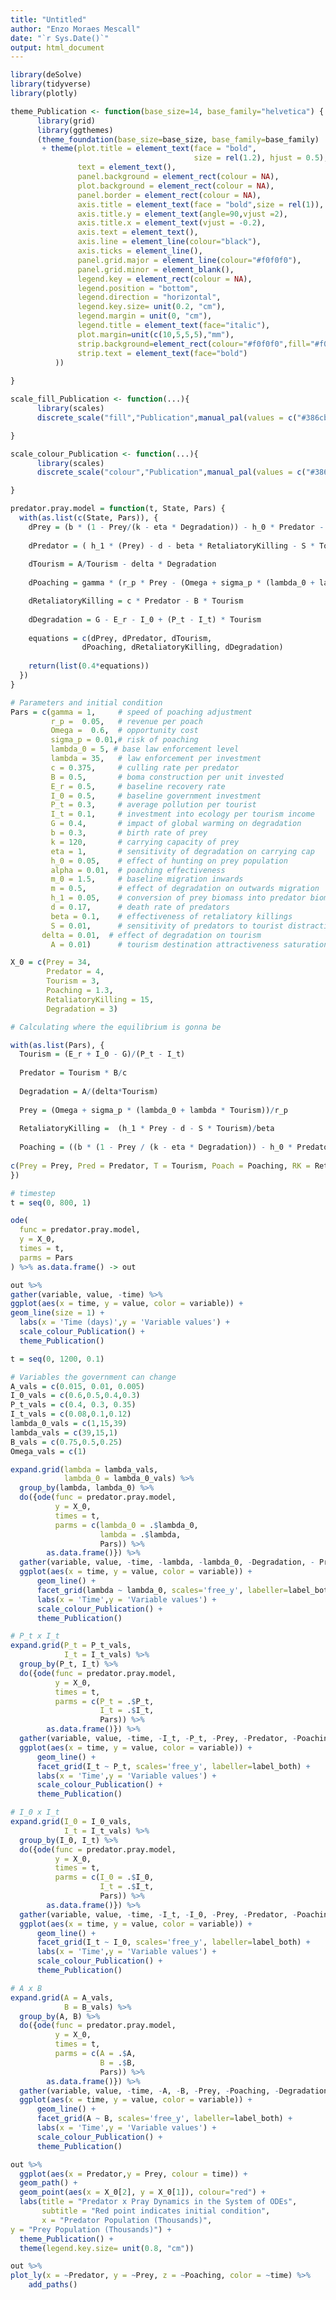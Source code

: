```yaml
---
title: "Untitled"
author: "Enzo Moraes Mescall"
date: "`r Sys.Date()`"
output: html_document
---
```


```r
library(deSolve)
library(tidyverse)
library(plotly)
```

```r
theme_Publication <- function(base_size=14, base_family="helvetica") {
      library(grid)
      library(ggthemes)
      (theme_foundation(base_size=base_size, base_family=base_family)
       + theme(plot.title = element_text(face = "bold",
                                         size = rel(1.2), hjust = 0.5),
               text = element_text(),
               panel.background = element_rect(colour = NA),
               plot.background = element_rect(colour = NA),
               panel.border = element_rect(colour = NA),
               axis.title = element_text(face = "bold",size = rel(1)),
               axis.title.y = element_text(angle=90,vjust =2),
               axis.title.x = element_text(vjust = -0.2),
               axis.text = element_text(), 
               axis.line = element_line(colour="black"),
               axis.ticks = element_line(),
               panel.grid.major = element_line(colour="#f0f0f0"),
               panel.grid.minor = element_blank(),
               legend.key = element_rect(colour = NA),
               legend.position = "bottom",
               legend.direction = "horizontal",
               legend.key.size= unit(0.2, "cm"),
               legend.margin = unit(0, "cm"),
               legend.title = element_text(face="italic"),
               plot.margin=unit(c(10,5,5,5),"mm"),
               strip.background=element_rect(colour="#f0f0f0",fill="#f0f0f0"),
               strip.text = element_text(face="bold")
          ))
      
}

scale_fill_Publication <- function(...){
      library(scales)
      discrete_scale("fill","Publication",manual_pal(values = c("#386cb0","#fdb462","#7fc97f","#ef3b2c","#662506","#a6cee3","#fb9a99","#984ea3","#ffff33")), ...)

}

scale_colour_Publication <- function(...){
      library(scales)
      discrete_scale("colour","Publication",manual_pal(values = c("#386cb0","#fdb462","#7fc97f","#ef3b2c","#662506","#a6cee3","#fb9a99","#984ea3","#ffff33")), ...)

}
```


```r
predator.pray.model = function(t, State, Pars) {
  with(as.list(c(State, Pars)), {
    dPrey = (b * (1 - Prey/(k - eta * Degradation)) - h_0 * Predator - alpha * Poaching) * Prey + m_0 - m * Degradation
    
    dPredator = ( h_1 * (Prey) - d - beta * RetaliatoryKilling - S * Tourism) * Predator
    
    dTourism = A/Tourism - delta * Degradation
    
    dPoaching = gamma * (r_p * Prey - (Omega + sigma_p * (lambda_0 + lambda * Tourism))) * Poaching

    dRetaliatoryKilling = c * Predator - B * Tourism
    
    dDegradation = G - E_r - I_0 + (P_t - I_t) * Tourism 
  
    equations = c(dPrey, dPredator, dTourism,
                dPoaching, dRetaliatoryKilling, dDegradation)
    
    return(list(0.4*equations))
  })
}

# Parameters and initial condition
Pars = c(gamma = 1,     # speed of poaching adjustment
         r_p =  0.05,   # revenue per poach
         Omega =  0.6,  # opportunity cost
         sigma_p = 0.01,# risk of poaching
         lambda_0 = 5, # base law enforcement level
         lambda = 35,   # law enforcement per investment
         c = 0.375,     # culling rate per predator
         B = 0.5,       # boma construction per unit invested
         E_r = 0.5,     # baseline recovery rate
         I_0 = 0.5,     # baseline government investment
         P_t = 0.3,     # average pollution per tourist
         I_t = 0.1,     # investment into ecology per tourism income
         G = 0.4,       # impact of global warming on degradation
         b = 0.3,       # birth rate of prey
         k = 120,       # carrying capacity of prey
         eta = 1,       # sensitivity of degradation on carrying cap
         h_0 = 0.05,    # effect of hunting on prey population
         alpha = 0.01,  # poaching effectiveness
         m_0 = 1.5,     # baseline migration inwards
         m = 0.5,       # effect of degradation on outwards migration
         h_1 = 0.05,    # conversion of prey biomass into predator biomass
         d = 0.17,      # death rate of predators
         beta = 0.1,    # effectiveness of retaliatory killings
         S = 0.01,      # sensitivity of predators to tourist distractions
       delta = 0.01,  # effect of degradation on tourism
         A = 0.01)      # tourism destination attractiveness saturation

X_0 = c(Prey = 34,
        Predator = 4,
        Tourism = 3,
        Poaching = 1.3,
        RetaliatoryKilling = 15,
        Degradation = 3)
```

```r
# Calculating where the equilibrium is gonna be

with(as.list(Pars), {
  Tourism = (E_r + I_0 - G)/(P_t - I_t)
  
  Predator = Tourism * B/c
  
  Degradation = A/(delta*Tourism)
  
  Prey = (Omega + sigma_p * (lambda_0 + lambda * Tourism))/r_p
  
  RetaliatoryKilling =  (h_1 * Prey - d - S * Tourism)/beta
  
  Poaching = ((b * (1 - Prey / (k - eta * Degradation)) - h_0 * Predator) * Prey + m_0 - m * Degradation)/(alpha * Prey)
  
c(Prey = Prey, Pred = Predator, T = Tourism, Poach = Poaching, RK = RetaliatoryKilling, D = Degradation)
})
```

```r
# timestep
t = seq(0, 800, 1)

ode(
  func = predator.pray.model,
  y = X_0,
  times = t,
  parms = Pars
) %>% as.data.frame() -> out
```

```r
out %>%
gather(variable, value, -time) %>%
ggplot(aes(x = time, y = value, color = variable)) +
geom_line(size = 1) +
  labs(x = 'Time (days)',y = 'Variable values') +
  scale_colour_Publication() +
  theme_Publication()
```


```r
t = seq(0, 1200, 0.1)

# Variables the government can change
A_vals = c(0.015, 0.01, 0.005)
I_0_vals = c(0.6,0.5,0.4,0.3)
P_t_vals = c(0.4, 0.3, 0.35)
I_t_vals = c(0.08,0.1,0.12)
lambda_0_vals = c(1,15,39)
lambda_vals = c(39,15,1)
B_vals = c(0.75,0.5,0.25)
Omega_vals = c(1)
```


```r
expand.grid(lambda = lambda_vals,
            lambda_0 = lambda_0_vals) %>%
  group_by(lambda, lambda_0) %>%
  do({ode(func = predator.pray.model,
          y = X_0,
          times = t,
          parms = c(lambda_0 = .$lambda_0,
                    lambda = .$lambda,
                    Pars)) %>%
        as.data.frame()}) %>%
  gather(variable, value, -time, -lambda, -lambda_0, -Degradation, - Predator, -RetaliatoryKilling, -Tourism) %>%
  ggplot(aes(x = time, y = value, color = variable)) +
      geom_line() +
      facet_grid(lambda ~ lambda_0, scales='free_y', labeller=label_both) +
      labs(x = 'Time',y = 'Variable values') +
      scale_colour_Publication() +
      theme_Publication()
```

```r
# P_t x I_t
expand.grid(P_t = P_t_vals,
            I_t = I_t_vals) %>%
  group_by(P_t, I_t) %>%
  do({ode(func = predator.pray.model,
          y = X_0,
          times = t,
          parms = c(P_t = .$P_t,
                    I_t = .$I_t,
                    Pars)) %>%
        as.data.frame()}) %>%
  gather(variable, value, -time, -I_t, -P_t, -Prey, -Predator, -Poaching, -RetaliatoryKilling, -Degradation) %>% # -Prey, -Predator, -Degradation, - Predator, -RetaliatoryKilling, -Tourism
  ggplot(aes(x = time, y = value, color = variable)) +
      geom_line() +
      facet_grid(I_t ~ P_t, scales='free_y', labeller=label_both) +
      labs(x = 'Time',y = 'Variable values') +
      scale_colour_Publication() +
      theme_Publication()
```

```r
# I_0 x I_t
expand.grid(I_0 = I_0_vals,
            I_t = I_t_vals) %>%
  group_by(I_0, I_t) %>%
  do({ode(func = predator.pray.model,
          y = X_0,
          times = t,
          parms = c(I_0 = .$I_0,
                    I_t = .$I_t,
                    Pars)) %>%
        as.data.frame()}) %>%
  gather(variable, value, -time, -I_t, -I_0, -Prey, -Predator, -Poaching, -RetaliatoryKilling, -Degradation) %>% # -Prey, -Predator, -Degradation, - Predator, -RetaliatoryKilling, -Tourism
  ggplot(aes(x = time, y = value, color = variable)) +
      geom_line() +
      facet_grid(I_t ~ I_0, scales='free_y', labeller=label_both) +
      labs(x = 'Time',y = 'Variable values') +
      scale_colour_Publication() +
      theme_Publication()
```

```r
# A x B
expand.grid(A = A_vals,
            B = B_vals) %>%
  group_by(A, B) %>%
  do({ode(func = predator.pray.model,
          y = X_0,
          times = t,
          parms = c(A = .$A,
                    B = .$B,
                    Pars)) %>%
        as.data.frame()}) %>%
  gather(variable, value, -time, -A, -B, -Prey, -Poaching, -Degradation) %>% # -Prey, -Predator, -Degradation, - Predator, -RetaliatoryKilling, -Tourism
  ggplot(aes(x = time, y = value, color = variable)) +
      geom_line() +
      facet_grid(A ~ B, scales='free_y', labeller=label_both) +
      labs(x = 'Time',y = 'Variable values') +
      scale_colour_Publication() +
      theme_Publication()
```

```r
out %>%
  ggplot(aes(x = Predator,y = Prey, colour = time)) +
  geom_path() +
  geom_point(aes(x = X_0[2], y = X_0[1]), colour="red") +
  labs(title = "Predator x Pray Dynamics in the System of ODEs",
       subtitle = "Red point indicates initial condition",
       x = "Predator Population (Thousands)",
y = "Prey Population (Thousands)") +
  theme_Publication() +
  theme(legend.key.size= unit(0.8, "cm"))
```

```r
out %>%
plot_ly(x = ~Predator, y = ~Prey, z = ~Poaching, color = ~time) %>%
    add_paths()
```






